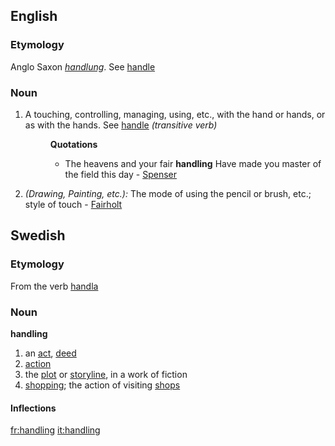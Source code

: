 ==English==
===Etymology===
Anglo Saxon ''[[handlung]]''.  See [[handle]]
===Noun===
#A touching, controlling, managing, using, etc., with the hand or hands, or as with the hands. See [[handle]] ''(transitive verb)''
#:'''Quotations'''
#:*The heavens and your fair '''handling''' Have made you master of the field this day - [[Spenser]]
#''(Drawing, Painting, etc.):'' The mode of using the pencil or brush, etc.; style of touch - [[Fairholt]]

==Swedish==

===Etymology===
From the verb [[handla]]

===Noun===
'''handling'''

# an [[act]], [[deed]]
# [[action]]
# the [[plot]] or [[storyline]], in a work of fiction
# [[shopping]]; the action of visiting [[shops]]

====Inflections====
{{sv-noun|gender=Common|handling|handlingen|handlingar|handlingarna|handlings|handlingens|handlingars|handlingarnas}}
[[fr:handling]]
[[it:handling]]